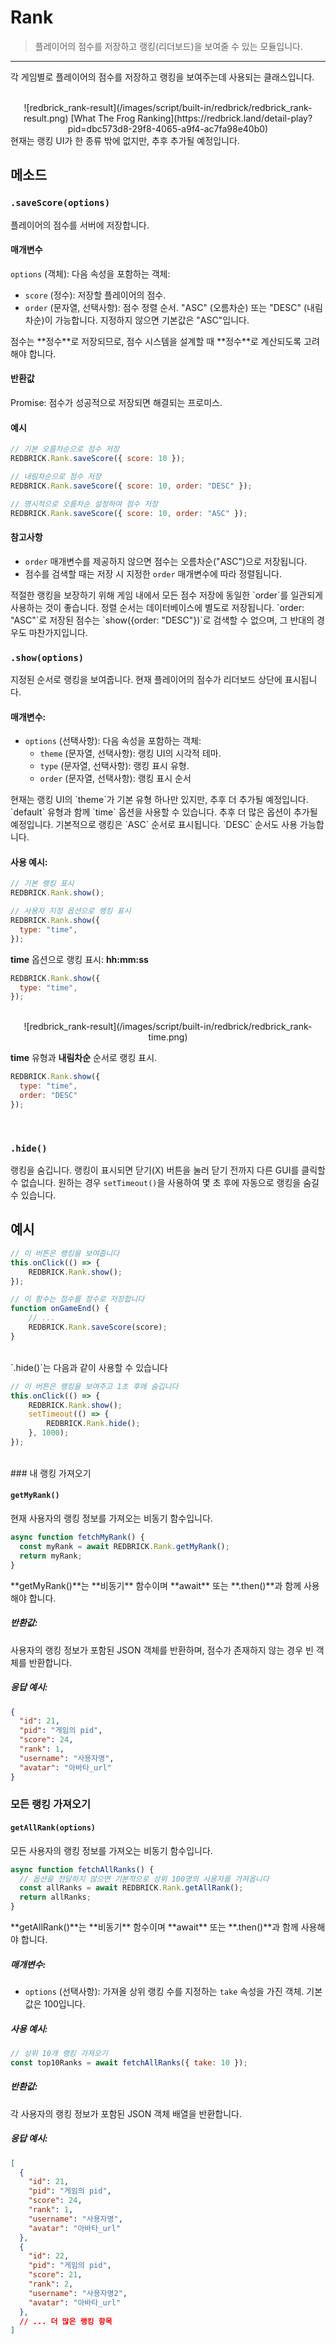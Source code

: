 
# Rank

> 플레이어의 점수를 저장하고 랭킹(리더보드)을 보여줄 수 있는 모듈입니다.

---

각 게임별로 플레이어의 점수를 저장하고 랭킹을 보여주는데 사용되는 클래스입니다.

<br/>
<center>
    ![redbrick_rank-result](/images/script/built-in/redbrick/redbrick_rank-result.png)
    [What The Frog Ranking](https://redbrick.land/detail-play?pid=dbc573d8-29f8-4065-a9f4-ac7fa98e40b0)
</center>

<Callout type="info">
  현재는 랭킹 UI가 한 종류 밖에 없지만, 추후 추가될 예정입니다.
</Callout>

## 메소드

### `.saveScore(options)`

플레이어의 점수를 서버에 저장합니다.

#### 매개변수

`options` (객체): 다음 속성을 포함하는 객체:

- `score` (정수): 저장할 플레이어의 점수.
- `order` (문자열, 선택사항): 점수 정렬 순서. "ASC" (오름차순) 또는 "DESC" (내림차순)이 가능합니다. 지정하지 않으면 기본값은 "ASC"입니다.

<Callout type="warning">
    점수는 **정수**로 저장되므로, 점수 시스템을 설계할 때 **정수**로 계산되도록 고려해야 합니다.
</Callout>

#### 반환값

Promise: 점수가 성공적으로 저장되면 해결되는 프로미스.

#### 예시

```javascript
// 기본 오름차순으로 점수 저장
REDBRICK.Rank.saveScore({ score: 10 });

// 내림차순으로 점수 저장
REDBRICK.Rank.saveScore({ score: 10, order: "DESC" });

// 명시적으로 오름차순 설정하여 점수 저장
REDBRICK.Rank.saveScore({ score: 10, order: "ASC" });
```

#### 참고사항

- `order` 매개변수를 제공하지 않으면 점수는 오름차순("ASC")으로 저장됩니다.
- 점수를 검색할 때는 저장 시 지정한 `order` 매개변수에 따라 정렬됩니다.

<Callout type="info">
    적절한 랭킹을 보장하기 위해 게임 내에서 모든 점수 저장에 동일한 `order`를 일관되게 사용하는 것이 좋습니다.
</Callout>
<Callout type="info">
    정렬 순서는 데이터베이스에 별도로 저장됩니다. `order: "ASC"`로 저장된 점수는 `show({order: "DESC"})`로 검색할 수 없으며, 그 반대의 경우도 마찬가지입니다.
</Callout>

<br/>

### `.show(options)`

지정된 순서로 랭킹을 보여줍니다. 현재 플레이어의 점수가 리더보드 상단에 표시됩니다.

#### 매개변수:
- `options` (선택사항): 다음 속성을 포함하는 객체:
  - `theme` (문자열, 선택사항): 랭킹 UI의 시각적 테마. 
  - `type` (문자열, 선택사항): 랭킹 표시 유형. 
  - `order` (문자열, 선택사항): 랭킹 표시 순서

<Callout type="info">
  현재는 랭킹 UI의 `theme`가 기본 유형 하나만 있지만, 추후 더 추가될 예정입니다.
</Callout>
<Callout type="info">
  `default` 유형과 함께 `time` 옵션을 사용할 수 있습니다. 추후 더 많은 옵션이 추가될 예정입니다.
</Callout>
<Callout type="info">
  기본적으로 랭킹은 `ASC` 순서로 표시됩니다. `DESC` 순서도 사용 가능합니다.
</Callout>

#### 사용 예시:

```javascript
// 기본 랭킹 표시
REDBRICK.Rank.show();

// 사용자 지정 옵션으로 랭킹 표시
REDBRICK.Rank.show({
  type: "time",
});
```

**time** 옵션으로 랭킹 표시: **hh:mm:ss**

```javascript
REDBRICK.Rank.show({
  type: "time",
});
```
<br/>
<center>
    ![redbrick_rank-result](/images/script/built-in/redbrick/redbrick_rank-time.png)
</center>

**time** 유형과 **내림차순** 순서로 랭킹 표시.

```javascript
REDBRICK.Rank.show({
  type: "time",
  order: "DESC"
});
```
<br/>

### `.hide()`

랭킹을 숨깁니다. 랭킹이 표시되면 닫기(X) 버튼을 눌러 닫기 전까지 다른 GUI를 클릭할 수 없습니다. 원하는 경우 `setTimeout()`을 사용하여 몇 초 후에 자동으로 랭킹을 숨길 수 있습니다.

## 예시

```js showLineNumbers copy filename="rank-button" {3}
// 이 버튼은 랭킹을 보여줍니다
this.onClick(() => {
    REDBRICK.Rank.show();
});
```

```js showLineNumbers copy filename="game-manager" {4}
// 이 함수는 점수를 정수로 저장합니다
function onGameEnd() {
    // ...
    REDBRICK.Rank.saveScore(score);
}
```

<br/>
`.hide()`는 다음과 같이 사용할 수 있습니다

```js showLineNumbers copy filename="rank-button_auto-hide" {3,5}
// 이 버튼은 랭킹을 보여주고 1초 후에 숨깁니다
this.onClick(() => {
    REDBRICK.Rank.show();
    setTimeout(() => {
        REDBRICK.Rank.hide();
    }, 1000);
});
```

<br/>
### 내 랭킹 가져오기

#### `getMyRank()`

현재 사용자의 랭킹 정보를 가져오는 비동기 함수입니다.

```javascript
async function fetchMyRank() {
  const myRank = await REDBRICK.Rank.getMyRank();
  return myRank;
}
```
<Callout type="warning">
    **getMyRank()**는 **비동기** 함수이며 **await** 또는 **.then()**과 함께 사용해야 합니다.
</Callout>

##### 반환값:
사용자의 랭킹 정보가 포함된 JSON 객체를 반환하며, 점수가 존재하지 않는 경우 빈 객체를 반환합니다.

##### 응답 예시:
```json
{
  "id": 21,
  "pid": "게임의 pid",
  "score": 24,
  "rank": 1,
  "username": "사용자명",
  "avatar": "아바타_url"
}
```

### 모든 랭킹 가져오기

#### `getAllRank(options)`

모든 사용자의 랭킹 정보를 가져오는 비동기 함수입니다.

```javascript
async function fetchAllRanks() {
  // 옵션을 전달하지 않으면 기본적으로 상위 100명의 사용자를 가져옵니다
  const allRanks = await REDBRICK.Rank.getAllRank();
  return allRanks;
}
```
<Callout type="warning">
    **getAllRank()**는 **비동기** 함수이며 **await** 또는 **.then()**과 함께 사용해야 합니다.
</Callout>

##### 매개변수:
- `options` (선택사항): 가져올 상위 랭킹 수를 지정하는 `take` 속성을 가진 객체. 기본값은 100입니다.

##### 사용 예시:
```javascript
// 상위 10개 랭킹 가져오기
const top10Ranks = await fetchAllRanks({ take: 10 });
```

##### 반환값:
각 사용자의 랭킹 정보가 포함된 JSON 객체 배열을 반환합니다.

##### 응답 예시:
```json
[
  {
    "id": 21,
    "pid": "게임의 pid",
    "score": 24,
    "rank": 1,
    "username": "사용자명",
    "avatar": "아바타_url"
  },
  {
    "id": 22,
    "pid": "게임의 pid",
    "score": 21,
    "rank": 2,
    "username": "사용자명2",
    "avatar": "아바타_url"
  },
  // ... 더 많은 랭킹 항목
]
```